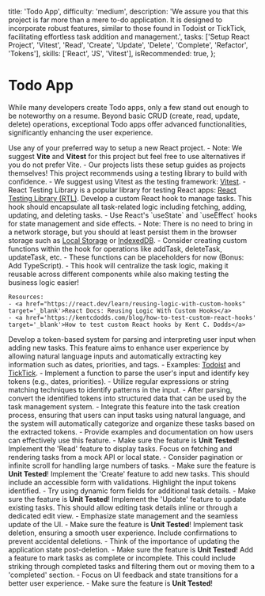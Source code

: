 
  title: 'Todo App',
  difficulty: 'medium',
  description: 'We assure you that this project is far more than a mere to-do application. It is designed to incorporate robust features, similar to those found in Todoist or TickTick, facilitating effortless task addition and management.',
  tasks: ['Setup React Project', 'Vitest', 'Read', 'Create', 'Update', 'Delete', 'Complete', 'Refactor', 'Tokens'],
  skills: ['React', 'JS', 'Vitest'],
  isRecommended: true,
};

# Todo App

While many developers create Todo apps, only a few stand out enough to be noteworthy on a resume. Beyond basic CRUD (create, read, update, delete) operations, exceptional Todo apps offer advanced functionalities, significantly enhancing the user experience.

<ProjectTasks>
  <ProjectTaskItem id={1} taskName='Setup React Project'>
    Use any of your preferred way to setup a new React project.
    - Note: We suggest <strong>Vite</strong> and <strong>Vitest</strong> for this project but feel free to use alternatives if you do not prefer Vite.
    - Our projects lists these setup guides as projects themselves!
  </ProjectTaskItem>

  <ProjectTaskItem id={2} taskName='Vitest & React Testing Library'>
    This project recommends using a testing library to build with confidence.
    - We suggest using Vitest as the testing framework: <a href="https://vitest.dev/" target='_blank'>Vitest</a>.
    - React Testing Library is a popular library for testing React apps: <a href='https://testing-library.com/docs/react-testing-library/intro' target='_blank'>React Testing Library (RTL)</a>.
  </ProjectTaskItem>

  <ProjectTaskItem id={3} taskName='Custom Hook for Tasks'>
    Develop a custom React hook to manage tasks. This hook should encapsulate all task-related logic including fetching, adding, updating, and deleting tasks. 
    - Use React's `useState` and `useEffect` hooks for state management and side effects.
    - Note: There is no need to bring in a network storage, but you should at least persist them in the browser storage such as <a href="https://developer.mozilla.org/en-US/docs/Web/API/Window/localStorage" target="_blank">Local Storage</a> or <a href='https://developer.mozilla.org/en-US/docs/Web/API/IndexedDB_API' target='_blank'>IndexedDB</a>.
    - Consider creating custom functions within the hook for operations like addTask, deleteTask, updateTask, etc.
    - These functions can be placeholders for now (Bonus: Add TypeScript).
    - This hook will centralize the task logic, making it reusable across different components while also making testing the business logic easier!
    
    Resources:
    - <a href="https://react.dev/learn/reusing-logic-with-custom-hooks" target='_blank'>React Docs: Reusing Logic With Custom Hooks</a>
    - <a href='https://kentcdodds.com/blog/how-to-test-custom-react-hooks' target='_blank'>How to test custom React hooks by Kent C. Dodds</a>
  </ProjectTaskItem>

  <ProjectTaskItem id={4} taskName='Feature: Tokens'>
    Develop a token-based system for parsing and interpreting user input when adding new tasks. This feature aims to enhance user experience by allowing natural language inputs and automatically extracting key information such as dates, priorities, and tags.
    - Examples: <a href='https://todoist.com/' target='_blank'>Todoist</a> and <a href='https://ticktick.com/' target='_blank'>TickTick</a>.
    - Implement a function to parse the user's input and identify key tokens (e.g., dates, priorities).
    - Utilize regular expressions or string matching techniques to identify patterns in the input.
    - After parsing, convert the identified tokens into structured data that can be used by the task management system.
    - Integrate this feature into the task creation process, ensuring that users can input tasks using natural language, and the system will automatically categorize and organize these tasks based on the extracted tokens.
    - Provide examples and documentation on how users can effectively use this feature.
    - Make sure the feature is <strong>Unit Tested</strong>!
  </ProjectTaskItem>

  <ProjectTaskItem id={5} taskName='Feature: Read'>
    Implement the 'Read' feature to display tasks. Focus on fetching and rendering tasks from a mock API or local state.
    - Consider pagination or infinite scroll for handling large numbers of tasks.
    - Make sure the feature is <strong>Unit Tested</strong>!
  </ProjectTaskItem>

  <ProjectTaskItem id={6} taskName='Feature: Create'>
    Implement the 'Create' feature to add new tasks. This should include an accessible form with validations. Highlight the input tokens identified.
    - Try using dynamic form fields for additional task details.
    - Make sure the feature is <strong>Unit Tested</strong>!
  </ProjectTaskItem>

  <ProjectTaskItem id={7} taskName='Feature: Update'>
    Implement the 'Update' feature to update existing tasks. This should allow editing task details inline or through a dedicated edit view.
    - Emphasize state management and the seamless update of the UI.
    - Make sure the feature is <strong>Unit Tested</strong>!
  </ProjectTaskItem>

  <ProjectTaskItem id={8} taskName='Feature: Delete'>
    Implement task deletion, ensuring a smooth user experience. Include confirmations to prevent accidental deletions.
    - Think of the importance of updating the application state post-deletion.
    - Make sure the feature is <strong>Unit Tested</strong>!
  </ProjectTaskItem>

  <ProjectTaskItem id={9} taskName='Feature: Complete'>
    Add a feature to mark tasks as complete or incomplete. This could include striking through completed tasks and filtering them out or moving them to a 'completed' section.
    - Focus on UI feedback and state transitions for a better user experience.
    - Make sure the feature is <strong>Unit Tested</strong>!
  </ProjectTaskItem>
</ProjectTasks>

